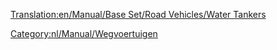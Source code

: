 [[Translation:en/Manual/Base Set/Road Vehicles/Water Tankers]]

{{nl/Manual/Base Set/Road Vehicles/Wegvoertuig|name     = Uhl Watertanker
  |img      = en/Manual/Base Set/Road Vehicles/Uhl Water Tanker.png
  |price    = £4.551 (€ 9.102)  
  |speed    = 30 mph (48 km/h)
  |annual   = £421 (€ 842)
  |designed = 1936
  |life     = 15
  |capacity = 21.000 liter water
}}
{{nl/Manual/Base Set/Road Vehicles/Wegvoertuig|name     = Balogh Watertanker
  |img      = en/Manual/Base Set/Road Vehicles/Balogh Water Tanker.png
  |price    = £5.781 (€ 11.562)  
  |speed    = 55 mph (88 km/h)
  |annual   = £787 (€ 1.574)
  |designed = 1978
  |life     = 15
  |capacity = 25.000 liter water
}}
{{nl/Manual/Base Set/Road Vehicles/Wegvoertuig|name     = MPS Watertanker
  |img      = en/Manual/Base Set/Road Vehicles/MPS Water Tanker.png
  |price    = £6.191 (€ 12.382) 
  |speed    = 70 mph (112 km/h)
  |annual   = £1.125 (€ 2.250)
  |designed = 2011
  |life     = 15
  |capacity = 27.000 liter water
}}

[[Category:nl/Manual/Wegvoertuigen]]